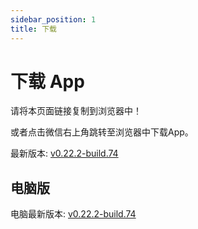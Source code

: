 ```yaml
---
sidebar_position: 1
title: 下载
---
```



# 下载 App

请将本页面链接复制到浏览器中！

或者点击微信右上角跳转至浏览器中下载App。

最新版本: [v0.22.2-build.74](https://app-dist-1307054264.file.myqcloud.com/artifacts/prescore-flutter/74/artifacts/release-build-74.apk)

## 电脑版

电脑最新版本: [v0.22.2-build.74](https://app-dist-1307054264.cos.ap-beijing.myqcloud.com/without-ci/prescore-flutter-windows/SRInstaller-v0.22.2.exe)
